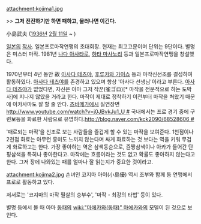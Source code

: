 attachment:kojima1.jpg

>> '''그저 전진하기만 하면 패하고, 물러나면 이긴다.'''

小島武夫 ([[1936년]] [[2월 11일]] ~ )

[[일본]]의 [[작사#s-1|작사]].
일본프로마작연맹의 초대회장. 현재는 최고고문이며 단위는 9단이다.
별명은 미스터 마작.
1981년 [[나다 아사타로]], [[무츠고로우|하타 마사노리]] 등과 일본프로마작연맹을 창설했다.

1970년부터 4년 동안 故 [[아사다 테츠야]], [[후루카와 가이쇼]] 등과 마작신선조를 결성하여 활동하였다. [[아사다 테츠야]]를 존경하고 있으며 항상 '아사다 선생님'이라고 부른다. [[아사다 테츠야]]가 없었다면, 자신은 아마 그저 작꾼(雀ゴロ)[* 마작을 전문적으로 하는 도박사]에 지나지 않았을 거라고 한다.
마작이 제대로 정착하기 이전부터 마작을 쳐왔기 때문에 이카사마도 잘 할 줄 안다. [[츠바메가에시#s-5|츠바메가에시]] 실연장면 [[http://www.youtube.com/watch?v=j0JBvkJu1_U #]]
국내에서는 프로 경기 중에 구련보등을 화료한 사람으로 유명하다.[[http://blog.naver.com/kck2090/68528606 #]]

'매료되는 마작'을 신조로 보는 사람들을 즐겁게 할 수 있는 마작을 보여준다. 1천점이나 2천점 화료는 아무런 흥미도 느끼지 않는다며 싸게 화료하는 것 보다는 역을 키워 무겁게 화료하고는 한다. 가장 좋아하는 역은 삼색동순으로, 쥰짱삼색이나 아카가 들어간 단핑삼색을 특히나 좋아한다고. 마작에는 흐름이라는 것도 없고 확률도 좋아하지 않는다고 한다. 그저 장에 나와있는 패를 얼마나 잘 읽는지가 중요한 것이라고.

attachment:kojima2.jpg
손녀인 코지마 아이(小島優) 역시 조부와 함께 동 연맹에서 프로로 활동하고 있다.

저서로는 '코지마의 마작 필살의 승부수', '마작・최강의 타법' 등이 있다.

별명 등에서 볼 때 아마 [[동패]]의 [[wiki:"마에카와(동패)" 마에카와]]의 모델이 된 것으로 보인다.
